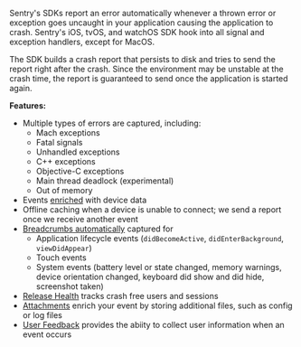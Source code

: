 <Note>

Sentry's SDKs report an error automatically whenever a thrown error or exception goes uncaught in your application causing the application to crash. Sentry's iOS, tvOS, and watchOS SDK hook into all signal and exception handlers, except for MacOS.

The SDK builds a crash report that persists to disk and tries to send the report right after the crash. Since the environment may be unstable at the crash time, the report is guaranteed to send once the application is started again.

</Note>

**Features:**

- Multiple types of errors are captured, including:
  - Mach exceptions
  - Fatal signals
  - Unhandled exceptions
  - C++ exceptions
  - Objective-C exceptions
  - Main thread deadlock (experimental)
  - Out of memory
- Events [enriched](/platforms/apple/enriching-events/context/) with device data
- Offline caching when a device is unable to connect; we send a report once we receive another event
- [Breadcrumbs automatically](/platforms/apple/enriching-events/breadcrumbs/#automatic-breadcrumbs) captured for
  - Application lifecycle events (`didBecomeActive`, `didEnterBackground`, `viewDidAppear`)
  - Touch events
  - System events (battery level or state changed, memory warnings, device orientation changed, keyboard did show and did hide, screenshot taken)
- [Release Health](/product/releases/health/) tracks crash free users and sessions
- [Attachments](/platforms/apple/enriching-events/attachments/) enrich your event by storing additional files, such as config or log files
- [User Feedback](/platforms/apple/enriching-events/user-feedback/) provides the abiity to collect user information when an event occurs
